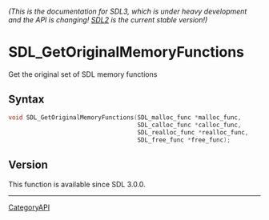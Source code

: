 ====== (This is the documentation for SDL3, which is under heavy development and the API is changing! [https://wiki.libsdl.org/SDL2/ SDL2] is the current stable version!) ======
= SDL_GetOriginalMemoryFunctions =

Get the original set of SDL memory functions 

== Syntax ==

<syntaxhighlight lang='c'>
void SDL_GetOriginalMemoryFunctions(SDL_malloc_func *malloc_func,
                                    SDL_calloc_func *calloc_func,
                                    SDL_realloc_func *realloc_func,
                                    SDL_free_func *free_func);
</syntaxhighlight>

== Version ==

This function is available since SDL 3.0.0.

----
[[CategoryAPI]]


